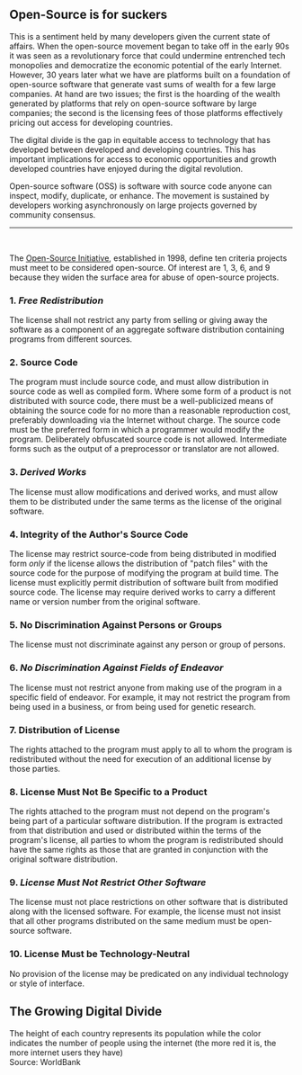 <Title>
  Open-Source Advocacy
</Title>

## Open-Source is for suckers

This is a sentiment held by many developers given the current state of
affairs. When the open-source movement began to take off in the early 90s
it was seen as a revolutionary force that could undermine entrenched tech
monopolies and democratize the economic potential of the early Internet.
However, 30 years later what we have are platforms built on a foundation of
open-source software that generate vast sums of wealth for a few
large companies. At hand are two issues; the first is the hoarding of the wealth
generated by platforms that rely on open-source software by large companies;
the second is the licensing fees of those platforms effectively pricing out
access for developing countries.

The digital divide is the gap in equitable access to technology that has
developed between developed and developing countries. This has important
implications for access to economic opportunities and growth developed
countries have enjoyed during the digital revolution.

Open-source software (OSS) is software with source code anyone can inspect,
modify, duplicate, or enhance. The movement is sustained by developers working
asynchronously on large projects governed by community consensus.

---
<br />


The [Open-Source Initiative](https://opensource.org/osd),
established in 1998, define ten criteria projects must meet to be
considered open-source. Of interest are 1, 3, 6, and 9 because they widen the
surface area for abuse of open-source projects.

### 1. _Free Redistribution_
The license shall not restrict any party from selling or giving away the
software as a component of an aggregate software distribution containing
programs from different sources.

### 2. Source Code
The program must include source code, and must allow distribution in source
code as well as compiled form. Where some form of a product is not
distributed with source code, there must be a well-publicized means of
obtaining the source code for no more than a reasonable reproduction cost,
preferably downloading via the Internet without charge. The source code
must be the preferred form in which a programmer would modify the program.
Deliberately obfuscated source code is not allowed. Intermediate forms such
as the output of a preprocessor or translator are not allowed.

### 3. _Derived Works_
The license must allow modifications and derived works, and must allow them
to be distributed under the same terms as the license of the original software.

### 4. Integrity of the Author's Source Code
The license may restrict source-code from being distributed in modified
form _only_ if the license allows the distribution of "patch files" with
the source code for the purpose of modifying the program at build time. The
license must explicitly permit distribution of software built from modified
source code. The license may require derived works to carry a different
name or version number from the original software.

### 5. No Discrimination Against Persons or Groups
The license must not discriminate against any person or group of persons.

### 6. _No Discrimination Against Fields of Endeavor_
The license must not restrict anyone from making use of the program in a
specific field of endeavor. For example, it may not restrict the program
from being used in a business, or from being used for genetic research.

### 7. Distribution of License
The rights attached to the program must apply to all to whom the program is
redistributed without the need for execution of an additional license by those
parties.

### 8. License Must Not Be Specific to a Product
The rights attached to the program must not depend on the program's being part
of a particular software distribution. If the program is extracted from that
distribution and used or distributed within the terms of the program's license,
all parties to whom the program is redistributed should have the same rights as
those that are granted in conjunction with the original software distribution.

### 9. _License Must Not Restrict Other Software_
The license must not place restrictions on other software that is distributed
along with the licensed software. For example, the license must not insist that
all other programs distributed on the same medium must be open-source software.

### 10. License Must be Technology-Neutral
No provision of the license may be predicated on any individual technology
or style of interface.



## The Growing Digital Divide

<Globe />
<Label>
  The height of each country represents its population while the color indicates
  the number of people using the internet (the more red it is, the more internet
  users they have)
  <br />
  Source: <Link href='https://datatopics.worldbank.org/world-development-indicators/'>WorldBank</Link>
</Label>


